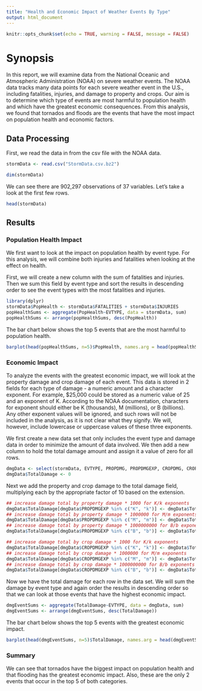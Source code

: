 ---
title: "Health and Economic Impact of Weather Events By Type"
output: html_document
---

```{r setup, include=FALSE}
knitr::opts_chunk$set(echo = TRUE, warning = FALSE, message = FALSE)
```

# Synopsis
In this report, we will examine data from the National Oceanic and Atmospheric Administration (NOAA)
on severe weather events.  The NOAA data tracks many data points for each severe weather event in the U.S.,
including fatalities, injuries, and damage to property and crops.  Our aim is to determine which type of events
are most harmful to population health and which have the greatest economic consequences.  From this analysis,
we found that tornados and floods are the events that have the most impact on population health and economic factors.

## Data Processing
First, we read the data in from the csv file with the NOAA data.
```{r cache=TRUE}
stormData <- read.csv("StormData.csv.bz2")
```

```{r}
dim(stormData)
```

We can see there are 902,297 observations of 37 variables.  Let's take a look at the first few rows.

```{r}
head(stormData)
```

## Results

### Population Health Impact

We first want to look at the impact on population health by event type.  For this analysis, we will combine both
injuries and fatalities when looking at the effect on health.

First, we will create a new column with the sum of fatalities and injuries.  Then we sum this field by event type
and sort the results in descending order to see the event types with the most fatalities and injuries.

```{r results='markup'}
library(dplyr)
stormData$PopHealth <- stormData$FATALITIES + stormData$INJURIES
popHealthSums <- aggregate(PopHealth~EVTYPE, data = stormData, sum)
popHealthSums <- arrange(popHealthSums, desc(PopHealth))
```
The bar chart below shows the top 5 events that are the most harmful to population health.

```{r}
barplot(head(popHealthSums, n=5)$PopHealth, names.arg = head(popHealthSums, n=5)$EVTYPE, cex.names = 0.7, xlab = "Event Type", ylab = "Total Fatalities and Injuries", main = "Event Type Impact on Population Health")
```

### Economic Impact

To analyze the events with the greatest economic impact, we will look at the property damage and crop damage of
each event.  This data is stored in 2 fields for each type of damage - a numeric amount and a character exponent.
For example, $25,000 could be stored as a numeric value of 25 and an exponent of K.  According to the NOAA documentation,
characters for exponent should either be K (thousands), M (millions), or B (billions).  Any other exponent values
will be ignored, and such rows will not be included in the analysis, as it is not clear what they signify.  We will,
however, include lowercase or uppercase values of these three exponents.

We first create a new data set that only includes the event type and damage data in order to minimize the amount of data
involved. We then add a new column to hold the total damage amount and assign it a value of zero for all rows.
```{r}
dmgData <- select(stormData, EVTYPE, PROPDMG, PROPDMGEXP, CROPDMG, CROPDMGEXP)
dmgData$TotalDamage <- 0
```

Next we add the property and crop damage to the total damage field, multiplying each by the appropriate factor of 10
based on the extension.
```{r}
## increase damage total by property damage * 1000 for K/k exponents
dmgData$TotalDamage[dmgData$PROPDMGEXP %in% c("K", "k")] <- dmgData$TotalDamage[dmgData$PROPDMGEXP %in% c("K", "k")] + (dmgData$PROPDMG[dmgData$PROPDMGEXP %in% c("K", "k")] * 1000)
## increase damage total by property damage * 1000000 for M/m exponents
dmgData$TotalDamage[dmgData$PROPDMGEXP %in% c("M", "m")] <- dmgData$TotalDamage[dmgData$PROPDMGEXP %in% c("M", "m")] + (dmgData$PROPDMG[dmgData$PROPDMGEXP %in% c("M", "m")] * 1000000)
## increase damage total by property damage * 1000000000 for B/b exponents
dmgData$TotalDamage[dmgData$PROPDMGEXP %in% c("B", "b")] <- dmgData$TotalDamage[dmgData$PROPDMGEXP %in% c("B", "b")] + (dmgData$PROPDMG[dmgData$PROPDMGEXP %in% c("B", "b")] * 1000000000)

## increase damage total by crop damage * 1000 for K/k exponents
dmgData$TotalDamage[dmgData$CROPDMGEXP %in% c("K", "k")] <- dmgData$TotalDamage[dmgData$CROPDMGEXP %in% c("K", "k")] + (dmgData$CROPDMG[dmgData$CROPDMGEXP %in% c("K", "k")] * 1000)
## increase damage total by crop damage * 1000000 for M/m exponents
dmgData$TotalDamage[dmgData$CROPDMGEXP %in% c("M", "m")] <- dmgData$TotalDamage[dmgData$CROPDMGEXP %in% c("M", "m")] + (dmgData$CROPDMG[dmgData$CROPDMGEXP %in% c("M", "m")] * 1000000)
## increase damage total by crop damage * 1000000000 for B/b exponents
dmgData$TotalDamage[dmgData$CROPDMGEXP %in% c("B", "b")] <- dmgData$TotalDamage[dmgData$CROPDMGEXP %in% c("B", "b")] + (dmgData$CROPDMG[dmgData$CROPDMGEXP %in% c("B", "b")] * 1000000000)
```

Now we have the total damage for each row in the data set.  We will sum the damage by event type and again order the 
results in descending order so that we can look at those events that have the highest economic impact.
```{r}
dmgEventSums <- aggregate(TotalDamage~EVTYPE, data = dmgData, sum)
dmgEventSums <- arrange(dmgEventSums, desc(TotalDamage))
```

The bar chart below shows the top 5 events with the greatest economic impact.

```{r}
barplot(head(dmgEventSums, n=5)$TotalDamage, names.arg = head(dmgEventSums, n=5)$EVTYPE, cex.names = 0.7, xlab = "Event Type", ylab = "Total Damage in USD", main = "Event Type Economic Impact")
```

### Summary
We can see that tornados have the biggest impact on population health and that flooding has the greatest economic
impact.  Also, these are the only 2 events that occur in the top 5 of both categories.